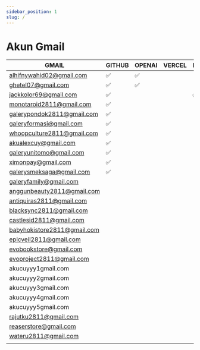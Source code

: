 ```yaml
---
sidebar_position: 1
slug: /
---
```


# Akun Gmail

|             GMAIL           | GITHUB | OPENAI | VERCEL | NETLIFY | 
| --------------------------- | ------ | ------ | ------ | ------- |
| alhifnywahid02@gmail.com    |   ✅   |  ✅    |        |         |
| ghetel07@gmail.com          |   ✅   |  ✅    |        |         |
| jackkolor69@gmail.com       |   ✅   |        |        |   ✅    |
| monotaroid2811@gmail.com    |   ✅   |        |        |         |
| galerypondok2811@gmail.com  |   ✅   |        |        |         |
| galeryformasi@gmail.com     |   ✅   |        |        |         |
| whoopculture2811@gmail.com  |   ✅   |        |        |         |
| akualexcuy@gmail.com        |   ✅   |        |        |         |
| galeryunitomo@gmail.com     |   ✅   |        |        |         |
| ximonpay@gmail.com          |   ✅   |        |        |         |
| galerysmeksaga@gmail.com    |   ✅   |        |        |         |
| galeryfamily@gmail.com      |        |        |        |         |
| anggunbeauty2811@gmail.com  |        |        |        |         |
| antiquiras2811@gmail.com    |        |        |        |         |
| blacksync2811@gmail.com     |        |        |        |         |
| castlesid2811@gmail.com     |        |        |        |         |
| babyhokistore2811@gmail.com |        |        |        |         |
| epicveil2811@gmail.com      |        |        |        |         |
| evobookstore@gmail.com      |        |        |        |         |
| evoproject2811@gmail.com    |        |        |        |         |
| akucuyyy1gmail.com          |        |        |        |         |
| akucuyyy2gmail.com          |        |        |        |         |
| akucuyyy3gmail.com          |        |        |        |         |
| akucuyyy4gmail.com          |        |        |        |         |
| akucuyyy5gmail.com          |        |        |        |         |
| rajutku2811@gmail.com       |        |        |        |         |
| reaserstore@gmail.com       |        |        |        |         |
| wateru2811@gmail.com        |        |        |        |         |
|  |        |        |        |         |